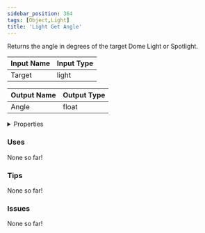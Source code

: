 ```yaml
---
sidebar_position: 364
tags: [Object,Light]
title: 'Light Get Angle'
---
```


Returns the angle in degrees of the target Dome Light or Spotlight.



<DocusaurusSvg />

| Input Name | Input Type |
|-----------|-----------|
| Target | light |

| Output Name | Output Type |
|-----------|-----------|
| Angle | float |


<details>
  <summary>Properties</summary>
  <div>
    <div>
    <table>
      <thead>
        <tr>
          <th>Is beta required?</th>
          <th>No</th>
        </tr>
        <tr>
          <th>Is this chip a trolling risk?</th>
          <th>No</th>
        </tr>
        <tr>
          <th>Is this chip a role assignment risk?</th>
          <th>No</th>
        </tr>
        <tr>
          <th>Chip UUID</th>
          <th>8a6c0623-7585-402c-8734-7fa7248b15a0</th>
        </tr>
        <tr>
          <th>Room availability</th>
          <th>Available everywhere</th>
        </tr>
      </thead>
    </table>
    </div>
  </div>
</details>

### Uses

None so far!

### Tips

None so far!

### Issues

None so far!